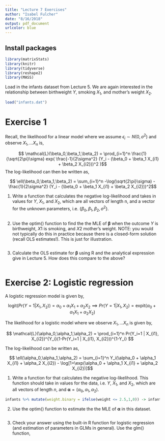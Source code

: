 ```yaml
---
title: "Lecture 7 Exercises"
author: "Isabel Fulcher"
date: "8/16/2018"
output: pdf_document
urlcolor: blue
---
```


## Install packages 
```r
library(matrixStats)
library(knitr)
library(tidyverse)
library(reshape2)
library(MASS)
```

Load in the infants dataset from Lecture 5. We are again interested in the relationship between birthweight $Y$, smoking $X_1$, and mother's weight $X_2$. 
```r
load("infants.dat")
```

# Exercise 1

Recall, the likelihood for a linear model where we assume $\epsilon_i \sim N(0,\sigma^2)$ and observe $X_1, ... X_n$ is, 

$$ \mathcal{L}(\beta_0,\beta_1,\beta_2) = \prod_{i=1}^n \frac{1}{\sqrt{2\pi}\sigma} exp( \frac{-1}{2\sigma^2} (Y_i - (\beta_0 + \beta_1 X_{i1} + \beta_2 X_{i2}))^2 )$$
The log-likelihood can then be written as, 

$$ \ell(\beta_0,\beta_1,\beta_2) = \sum_{i=1}^n -\log(\sqrt{2\pi}\sigma) - \frac{1}{2\sigma^2} (Y_i - (\beta_0 + \beta_1 X_{i1} + \beta_2 X_{i2}))^2$$

1. Write a function that calculates the negative log-likelihood and takes in values for $Y$, $X_1$, and $X_2$, which are all vectors of length n, and a vector for the unknown parameters, i.e. $\{ \beta_0, \beta_1, \beta_2, \sigma^2 \}$.  
```r
```


2. Use the optim() function to find the the MLE of $\boldsymbol{\beta}$ when the outcome $Y$ is birthweight, $X1$ is smoking, and $X2$ mother's weight. NOTE: you would not typically do this in practice because there is a closed-form solution (recall OLS estimates!). This is just for illustration.
```r
```

3. Calculate the OLS estimate for $\boldsymbol{\beta}$ using R and the analytical expression give in Lecture 5. How does this compare to the above? 
```r
```


# Exercise 2: Logistic regression

A logistic regression model is given by,

$$ \textrm{logit}(Pr(Y=1 | X_1, X_2)) = \alpha_0 + \alpha_1X_1 + \alpha_2 X_2 \implies Pr(Y=1 | X_1, X_2) = \textrm{expit}(\alpha_0 + \alpha_1X_1 + \alpha_2 X_2) $$

The likelihood for a logistic model where we observe $X_1, ... X_n$ is given by, 

$$ \mathcal{L}(\alpha_0,\alpha_1,\alpha_2) = \prod_{i=1}^n Pr(Y_i=1 | X_{i1}, X_{i2})^{Y_i}(1-Pr(Y_i=1 | X_{i1}, X_{i2}))^{1-Y_i} $$

The log-likelihood can be written as, 

$$ \ell(\alpha_0,\alpha_1,\alpha_2) = \sum_{i=1}^n Y_i(\alpha_0 + \alpha_1 X_{i1} + \alpha_2 X_{i2}) - \log[1+\exp(\alpha_0 + \alpha_1 X_{i1} + \alpha_2 X_{i2})]$$

1. Write a function for that calculates the negative log-likelihood. This function should take in values for the data, i.e. $Y$, $X_1$, and $X_2$, which are all vectors of length $n$, and $\boldsymbol{\alpha}=(\alpha_0,\alpha_1,\alpha_2)$. 

```r
infants %>% mutate(weight.binary = ifelse(weight <= 2.5,1,0)) -> infants # create new outcome
```

2. Use the optim() function to estimate the the MLE of $\boldsymbol{\alpha}$ in this dataset.
```r
```

3. Check your answer using the built-in R function for logistic regression (and estimation of parameters in GLMs in general). Use the glm() function, 
```r
```


